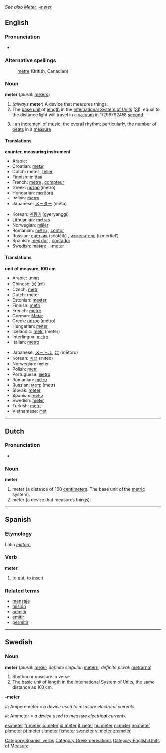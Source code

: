 ''See also [[Meter]], [[-meter]]''
==English==

===Pronunciation===
*{{IPA|/ˈmiːtə(ɻ)/}}

===Alternative spellings===
:[[metre]] (British, Canadian)

===Noun===
'''meter''' (''plural:'' [[meters]])

# (''always'' '''meter''') A device that measures things. 
# The [[base unit]] of [[length]] in the [[International System of Units]] ([[SI]]), equal to the distance light will travel in a [[vacuum]] in 1/299792458 [[second]].
#{{music}}: an [[increment]] of music; the overall [[rhythm]]; particularly, the number of [[beat]]s in a [[measure]]

====Translations====
'''counter, measuring instrument'''
{{top}}
*Arabic: {{ARchar|[[عداد]]}} {{Unicode|(ʕaddá:d)}} {{m}}
*Croatian: [[metar]]
*Dutch: meter {{m}}, [[teller]] {{m}}
*Finnish: [[mittari]]
*French: [[mètre]] {{m}}, [[compteur]] {{m}}
*Greek: [[μέτρο]] (métro) {{n}}
*Hungarian: [[mérőóra]]
*Italian: [[metro]] {{m}}
*Japanese: [[メーター]] (mētā)
{{mid}}
*Korean: [[계량기]] (gyeryanggi)
*Lithuanian: [[metras]] {{m}}
*Norwegian: [[måler]] {{m}}
*Romanian: [[metru]] {{m}}, [[contor]] {{n}}
*Russian: [[счётчик]] (sčótčik) {{m}}, [[измеритель]] (izmerítel’) {{m}}
*Spanish: [[medidor]] {{m}}, [[contador]] {{m}}
*Swedish: [[mätare]] {{c}}, [[-meter]]
{{bottom}}

====Translations====
'''unit of measure, 100 cm'''
{{top}}
*Arabic: {{ARchar|[[متر]]}} (mitr) {{m}}
*Chinese: [[米]] (mǐ)
*Czech: [[metr]] {{m}}
*Dutch: meter {{m}}
*Estonian: [[meeter]]
*Finnish: [[metri]]
*French: [[mètre]] {{m}}
*German: [[Meter]] {{m}}
*Greek: [[μέτρο]] (métro) {{n}}
*Hungarian: [[méter]]
*Icelandic: [[metri]] (meter)
*Interlingua: [[metro]]
*Italian: [[metro]] {{m}}
{{mid}}
*Japanese: [[メートル]], [[㍍]] (mētoru)
*Korean: [[미터]] (miteo)
*Norwegian: meter {{m}}
*Polish: [[metr]] {{m}}
*Portuguese: [[metro]] {{m}}
*Romanian: [[metru]] {{m}}
*Russian: [[метр]] (metr) {{m}}
*Slovak: [[meter#Slovak|meter]] {{m}}
*Spanish: [[metro]] {{m}}
*Swedish: [[meter#Swedish|meter]]
*Turkish: [[metre#Turkish|metre]]
*Vietnamese: [[mét]]
{{bottom}}


----

==Dutch==

=== Pronunciation ===
*{{IPA|/ˈmetər/}}

=== Noun ===
'''meter'''

#meter (a distance of 100 [[centimeter]]s.  The base unit of the [[metric]] system).
#meter (a device that measures things).


----
==Spanish==
[[Category:Spanish verbs]]
===Etymology===
Latin ''[[mittere]]''
===Verb===
'''meter'''

# to [[put]], to [[insert]]

===Related terms===
*[[mensaje]]
*[[misión]]
*[[admitir]]
*[[emitir]]
*[[permitir]]


----
==Swedish==
===Noun===
'''meter''' {{c}} (''plural:'' [[meter]]; ''definite singular:'' [[metern]]; ''definite plural:'' [[metrarna]])

# Rhythm or measure in verse
# The basic unit of length in the International System of Units, the same distance as 100 cm.

'''-meter'''

#: Amperemeter = ''a device used to measure electrical currents.''
#: Ammeter = ''a device used to measure electrical currents.''

[[Category:Greek derivations]]
[[Category:English:Units of Measure]]

[[es:meter]]
[[fr:meter]]
[[io:meter]]
[[id:meter]]
[[it:meter]]
[[hu:meter]]
[[nl:meter]]
[[no:meter]]
[[pl:meter]]
[[pt:meter]]
[[sl:meter]]
[[fi:meter]]
[[sv:meter]]
[[vi:meter]]
[[zh:meter]]